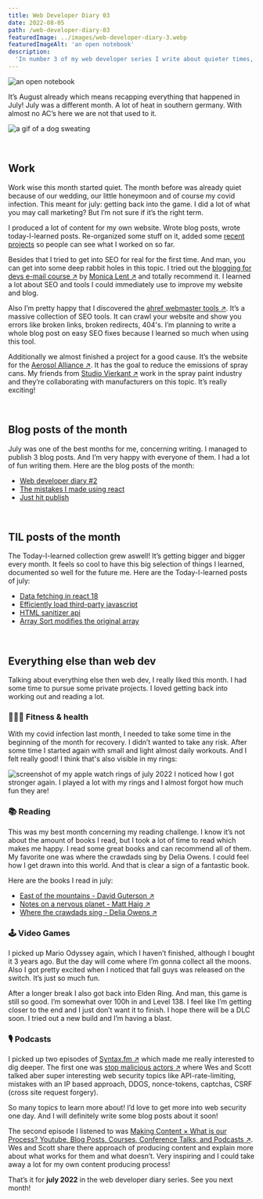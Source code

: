 ```yaml
---
title: Web Developer Diary 03
date: 2022-08-05
path: /web-developer-diary-03
featuredImage: ../images/web-developer-diary-3.webp
featuredImageAlt: 'an open notebook'
description:
  'In number 3 of my web developer series I write about quieter times, producing content for my website, SEO and other projects.'
---
```


![an open notebook](../images/web-developer-diary-3.webp)

It’s August already which means recapping everything that happened in July! July was a different month. A lot of heat in southern germany. With almost no AC’s here we are not that used to it. 

![a gif of a dog sweating](https://media.giphy.com/media/fAv2n4Tlhshig/giphy.gif)

<br />

## Work

Work wise this month started quiet. The month before was already quiet because of our wedding, our little honeymoon and of course my covid infection. This meant for july: getting back into the game. I did a lot of what you may call marketing? But I’m not sure if it’s the right term.

I produced a lot of content for my own website. Wrote blog posts, wrote today-I-learned posts. Re-organized some stuff on it, added some [recent projects](/work/#projects) so people can see what I worked on so far.

Besides that I tried to get into SEO for real for the first time. And man, you can get into some deep rabbit holes in this topic. I tried out the <a href="https://bloggingfordevs.com/" target="_blank">blogging for devs e-mail course &#8599;</a> by <a href="https://twitter.com/monicalent" target="_blank">Monica Lent &#8599;</a> and totally recommend it. I learned a lot about SEO and tools I could immediately use to improve my website and blog.

Also I’m pretty happy that I discovered the <a href="https://ahrefs.com/webmaster-tools" target="_blank">ahref webmaster tools &#8599;</a>. It’s a massive collection of SEO tools. It can crawl your website and show you errors like broken links, broken redirects, 404's. I’m planning to write a whole blog post on easy SEO fixes because I learned so much when using this tool.

Additionally we almost finished a project for a good cause. It’s the website for the <a href="https://aerosolalliance.com" target="_blank">Aerosol Alliance &#8599;</a>. It has the goal to reduce the emissions of spray cans. My friends from <a href="https://studiovierkant.de/" target="_blank">Studio Vierkant &#8599;</a> work in the spray paint industry and they’re collaborating with manufacturers on this topic. It’s really exciting!

<br />

## Blog posts of the month

July was one of the best months for me, concerning writing. I managed to publish 3 blog posts. And I’m very happy with everyone of them. I had a lot of fun writing them. Here are the blog posts of the month:

- [Web developer diary #2](/blog/web-developer-diary-02/)
- [The mistakes I made using react](/blog/the-mistakes-i-made-using-react/)
- [Just hit publish](/blog/just-hit-publish/)

<br />

## TIL posts of the month

The Today-I-learned collection grew aswell! It’s getting bigger and bigger every month. It feels so cool to have this big selection of things I learned, documented so well for the future me. Here are the Today-I-learned posts of july:

- [Data fetching in react 18](/today-i-learned/data-fetching-in-react-18/)
- [Efficiently load third-party javascript](/today-i-learned/efficiently-load-third-party-js/)
- [HTML sanitizer api](/today-i-learned/html-sanitizer-api/)
- [Array Sort modifies the original array](/today-i-learned/array-sort-modifies-the-original-array/)

<br />

## Everything else than web dev

Talking about everything else then web dev, I really liked this month. I had some time to pursue some private projects. I loved getting back into working out and reading a lot.

### 🏋🏻‍♀️ Fitness & health

With my covid infection last month, I needed to take some time in the beginning of the month for recovery. I didn’t wanted to take any risk. After some time I started again with small and light almost daily workouts. And I felt really good! I think that's also visible in my rings:

![screenshot of my apple watch rings of july 2022](../images/apple-watch-rings-july-2022.webp)
I noticed how I got stronger again. I played a lot with my rings and I almost forgot how much fun they are!

### 📚 Reading

This was my best month concerning my reading challenge. I know it’s not about the amount of books I read, but I took a lot of time to read which makes me happy. I read some great books and can recommend all of them. My favorite one was where the crawdads sing by Delia Owens. I could feel how I get drawn into this world. And that is clear a sign of a fantastic book.

Here are the books I read in july:

- <a href="https://www.goodreads.com/book/show/50993.East_of_the_Mountains" target="_blank"> East of the mountains - David Guterson &#8599;</a>
- <a href="https://www.goodreads.com/book/show/40404801-notes-on-a-nervous-planet" target="_blank">Notes on a nervous planet - Matt Haig &#8599;</a>
- <a href="https://www.goodreads.com/book/show/36809135-where-the-crawdads-sing" target="_blank"> Where the crawdads sing - Delia Owens &#8599;</a>

### 🕹 Video Games

I picked up Mario Odyssey again, which I haven’t finished, although I bought it 3 years ago. But the day will come where I’m gonna collect all the moons. Also I got pretty excited when I noticed that fall guys was released on the switch. It’s just so much fun.

After a longer break I also got back into Elden Ring. And man, this game is still so good. I’m somewhat over 100h in and Level 138.  I feel like I’m getting closer to the end and I just don’t want it to finish. I hope there will be a DLC soon. I tried out a new build and I’m having a blast. 

### 🎙 Podcasts

I picked up two episodes of <a href="http://Syntax.fm" target="_blank">Syntax.fm &#8599;</a> which made me really interested to dig deeper. The first one was <a href="https://syntax.fm/show/467/stopping-malicious-actors" target="_blank">stop malicious actors &#8599;</a> where Wes and Scott talked aber super interesting web security topics like API-rate-limiting, mistakes with an IP based approach, DDOS, nonce-tokens, captchas, CSRF (cross site request forgery). 

So many topics to learn more about! I’d love to get more into web security one day. And I will definitely write some blog posts about it soon!

The second episode I listened to was <a href="https://syntax.fm/show/446/making-content-what-is-our-process-youtube-blog-posts-courses-conference-talks-and-podcasts" target="_blank">Making Content × What is our Process? Youtube, Blog Posts, Courses, Conference Talks, and Podcasts &#8599;</a>. Wes and Scott share there approach of producing content and explain more about what works for them and what doesn’t. Very inspiring and I could take away a lot for my own content producing process!

That’s it for **july 2022** in the web developer diary series. See you next
month!
